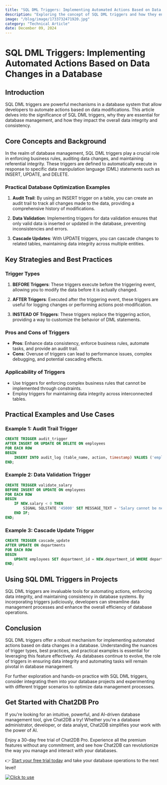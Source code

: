 ```yaml
---
title: "SQL DML Triggers: Implementing Automated Actions Based on Data Changes in a Database"
description: "Exploring the concept of SQL DML triggers and how they enable automated actions in response to data changes, with practical examples and best practices."
image: "/blog/image/1733732471920.jpg"
category: "Technical Article"
date: December 09, 2024
---
```


# SQL DML Triggers: Implementing Automated Actions Based on Data Changes in a Database


<Authors date="December 09, 2024">
  <Author name="Aria Wells" link="https://chat2db.ai" />
</Authors>

## Introduction

SQL DML triggers are powerful mechanisms in a database system that allow developers to automate actions based on data modifications. This article delves into the significance of SQL DML triggers, why they are essential for database management, and how they impact the overall data integrity and consistency.

## Core Concepts and Background

In the realm of database management, SQL DML triggers play a crucial role in enforcing business rules, auditing data changes, and maintaining referential integrity. These triggers are defined to automatically execute in response to specific data manipulation language (DML) statements such as INSERT, UPDATE, and DELETE.

### Practical Database Optimization Examples

1. **Audit Trail**: By using an INSERT trigger on a table, you can create an audit trail to track all changes made to the data, providing a comprehensive history of modifications.

2. **Data Validation**: Implementing triggers for data validation ensures that only valid data is inserted or updated in the database, preventing inconsistencies and errors.

3. **Cascade Updates**: With UPDATE triggers, you can cascade changes to related tables, maintaining data integrity across multiple entities.

## Key Strategies and Best Practices

### Trigger Types

1. **BEFORE Triggers**: These triggers execute before the triggering event, allowing you to modify the data before it is actually changed.

2. **AFTER Triggers**: Executed after the triggering event, these triggers are useful for logging changes or performing actions post-modification.

3. **INSTEAD OF Triggers**: These triggers replace the triggering action, providing a way to customize the behavior of DML statements.

### Pros and Cons of Triggers

- **Pros**: Enhance data consistency, enforce business rules, automate tasks, and provide an audit trail.
- **Cons**: Overuse of triggers can lead to performance issues, complex debugging, and potential cascading effects.

### Applicability of Triggers

- Use triggers for enforcing complex business rules that cannot be implemented through constraints.
- Employ triggers for maintaining data integrity across interconnected tables.

## Practical Examples and Use Cases

### Example 1: Audit Trail Trigger

```sql
CREATE TRIGGER audit_trigger
AFTER INSERT OR UPDATE OR DELETE ON employees
FOR EACH ROW
BEGIN
    INSERT INTO audit_log (table_name, action, timestamp) VALUES ('employees', 'insert/update/delete', NOW());
END;
```

### Example 2: Data Validation Trigger

```sql
CREATE TRIGGER validate_salary
BEFORE INSERT OR UPDATE ON employees
FOR EACH ROW
BEGIN
    IF NEW.salary < 0 THEN
        SIGNAL SQLSTATE '45000' SET MESSAGE_TEXT = 'Salary cannot be negative';
    END IF;
END;
```

### Example 3: Cascade Update Trigger

```sql
CREATE TRIGGER cascade_update
AFTER UPDATE ON departments
FOR EACH ROW
BEGIN
    UPDATE employees SET department_id = NEW.department_id WHERE department_id = OLD.department_id;
END;
```

## Using SQL DML Triggers in Projects

SQL DML triggers are invaluable tools for automating actions, enforcing data integrity, and maintaining consistency in database systems. By incorporating triggers judiciously, developers can streamline data management processes and enhance the overall efficiency of database operations.

## Conclusion

SQL DML triggers offer a robust mechanism for implementing automated actions based on data changes in a database. Understanding the nuances of trigger types, best practices, and practical examples is essential for leveraging this feature effectively. As databases continue to evolve, the role of triggers in ensuring data integrity and automating tasks will remain pivotal in database management.

For further exploration and hands-on practice with SQL DML triggers, consider integrating them into your database projects and experimenting with different trigger scenarios to optimize data management processes.

## Get Started with Chat2DB Pro

If you're looking for an intuitive, powerful, and AI-driven database management tool, give Chat2DB a try! Whether you're a database administrator, developer, or data analyst, Chat2DB simplifies your work with the power of AI.

Enjoy a 30-day free trial of Chat2DB Pro. Experience all the premium features without any commitment, and see how Chat2DB can revolutionize the way you manage and interact with your databases.

👉 [Start your free trial today](https://chat2db.ai/pricing) and take your database operations to the next level!


[![Click to use](/image/blog/bg/chat2db.jpg)](https://chat2db.ai/)
